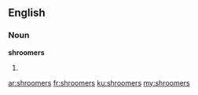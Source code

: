 ==English==

===Noun===
'''shroomers'''

# {{plural of|shroomer}}

[[ar:shroomers]]
[[fr:shroomers]]
[[ku:shroomers]]
[[my:shroomers]]
